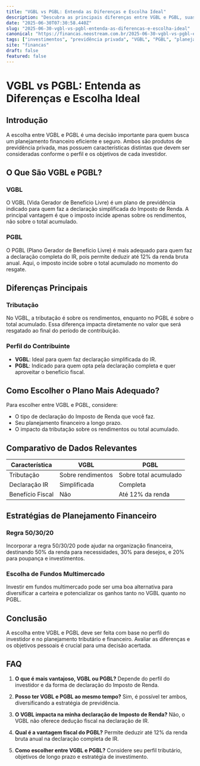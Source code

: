 ```yaml
---
title: "VGBL vs PGBL: Entenda as Diferenças e Escolha Ideal"
description: "Descubra as principais diferenças entre VGBL e PGBL, suas vantagens, desvantagens e como escolher o melhor para seu planejamento financeiro."
date: "2025-06-30T07:30:58.440Z"
slug: "2025-06-30-vgbl-vs-pgbl-entenda-as-diferencas-e-escolha-ideal"
canonical: "https://financas.neostream.com.br/2025-06-30-vgbl-vs-pgbl-entenda-as-diferencas-e-escolha-ideal"
tags: ["investimentos", "previdência privada", "VGBL", "PGBL", "planejamento financeiro"]
site: "financas"
draft: false
featured: false
---
```


# VGBL vs PGBL: Entenda as Diferenças e Escolha Ideal

## Introdução

A escolha entre VGBL e PGBL é uma decisão importante para quem busca um planejamento financeiro eficiente e seguro. Ambos são produtos de previdência privada, mas possuem características distintas que devem ser consideradas conforme o perfil e os objetivos de cada investidor.

## O Que São VGBL e PGBL?

### VGBL

O VGBL (Vida Gerador de Benefício Livre) é um plano de previdência indicado para quem faz a declaração simplificada do Imposto de Renda. A principal vantagem é que o imposto incide apenas sobre os rendimentos, não sobre o total acumulado.

### PGBL

O PGBL (Plano Gerador de Benefício Livre) é mais adequado para quem faz a declaração completa do IR, pois permite deduzir até 12% da renda bruta anual. Aqui, o imposto incide sobre o total acumulado no momento do resgate.

## Diferenças Principais

### Tributação

No VGBL, a tributação é sobre os rendimentos, enquanto no PGBL é sobre o total acumulado. Essa diferença impacta diretamente no valor que será resgatado ao final do período de contribuição.

### Perfil do Contribuinte

- **VGBL**: Ideal para quem faz declaração simplificada do IR.
- **PGBL**: Indicado para quem opta pela declaração completa e quer aproveitar o benefício fiscal.

## Como Escolher o Plano Mais Adequado?

Para escolher entre VGBL e PGBL, considere:

- O tipo de declaração do Imposto de Renda que você faz.
- Seu planejamento financeiro a longo prazo.
- O impacto da tributação sobre os rendimentos ou total acumulado.

## Comparativo de Dados Relevantes

| Característica | VGBL | PGBL |
|----------------|------|------|
| Tributação     | Sobre rendimentos | Sobre total acumulado |
| Declaração IR  | Simplificada | Completa |
| Benefício Fiscal| Não | Até 12% da renda |

## Estratégias de Planejamento Financeiro

### Regra 50/30/20

Incorporar a regra 50/30/20 pode ajudar na organização financeira, destinando 50% da renda para necessidades, 30% para desejos, e 20% para poupança e investimentos.

### Escolha de Fundos Multimercado

Investir em fundos multimercado pode ser uma boa alternativa para diversificar a carteira e potencializar os ganhos tanto no VGBL quanto no PGBL.

## Conclusão

A escolha entre VGBL e PGBL deve ser feita com base no perfil do investidor e no planejamento tributário e financeiro. Avaliar as diferenças e os objetivos pessoais é crucial para uma decisão acertada.

## FAQ

1. **O que é mais vantajoso, VGBL ou PGBL?**
   Depende do perfil do investidor e da forma de declaração do Imposto de Renda.

2. **Posso ter VGBL e PGBL ao mesmo tempo?**
   Sim, é possível ter ambos, diversificando a estratégia de previdência.

3. **O VGBL impacta na minha declaração de Imposto de Renda?**
   Não, o VGBL não oferece dedução fiscal na declaração de IR.

4. **Qual é a vantagem fiscal do PGBL?**
   Permite deduzir até 12% da renda bruta anual na declaração completa de IR.

5. **Como escolher entre VGBL e PGBL?**
   Considere seu perfil tributário, objetivos de longo prazo e estratégia de investimento.